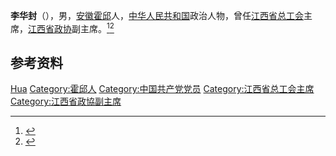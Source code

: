 {{Otheruses|other=名为李华封的其他人物|李华封}}

'''李华封'''（{{bd|1916年||1985年|}}），男，[[安徽|安徽]][[霍邱|霍邱]]人，[[中华人民共和国|中华人民共和国]]政治人物，曾任[[江西省总工会|江西省总工会]]主席，[[江西省政协|江西省政协]]副主席。<ref>{{Cite book|title=安徽人物大辞典|author=戎毓明主编; 王仪之, 方平, 叶洪渠等副主编|publisher=团结出版社|year=1992|isbn=|location=北京|pages=}}</ref><ref>{{Cite book|title=中华人民共和国职官志|author=何虎生, 李耀东, 向常福主编|publisher=中国社会出版社|year=2003|isbn=9787800883934|location=北京|pages=}}</ref>

== 参考资料 ==
{{reflist}}

{{中国人物小作品}}

{{Authority control}}
{{DEFAULTSORT:Li李}}
[[Category:李姓|Hua]]
[[Category:霍邱人|Category:霍邱人]]
[[Category:中国共产党党员|Category:中国共产党党员]]
[[Category:江西省总工会主席|Category:江西省总工会主席]]
[[Category:江西省政協副主席|Category:江西省政協副主席]]
